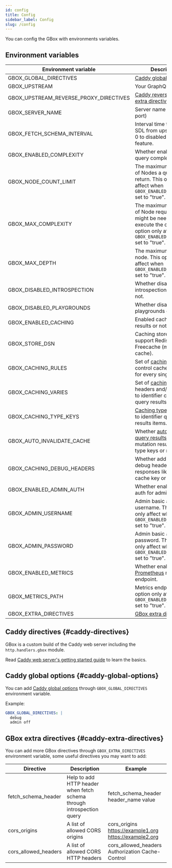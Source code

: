 ```yaml
---
id: config
title: Config
sidebar_label: Config
slug: /config
---
```


You can config the GBox with environments variables.

Environment variables
---------------------

| Environment variable                   | Description                                                                                                                                          | Default value                                                                              |
|----------------------------------------|------------------------------------------------------------------------------------------------------------------------------------------------------|--------------------------------------------------------------------------------------------|
| GBOX_GLOBAL_DIRECTIVES                 | [Caddy global options](#caddy-global-options)                                                                                                        | ""                                                                                         |
| GBOX_UPSTREAM                          | Your GraphQL url                                                                                                                                     | ""                                                                                         |
| GBOX_UPSTREAM_REVERSE_PROXY_DIRECTIVES | [Caddy reverse proxy extra directives](https://caddyserver.com/docs/caddyfile/directives/reverse_proxy)                                              | ""                                                                                         |
| GBOX_SERVER_NAME                       | Server name (host and port)                                                                                                                          | "localhost"                                                                                |
| GBOX_FETCH_SCHEMA_INTERVAL             | Interval time to update SDL from upstream, set 0 to disabled this feature.                                                                           | "10m"                                                                                      |
| GBOX_ENABLED_COMPLEXITY                | Whether enabled filter query complexity or not.                                                                                                      | "true"                                                                                     |
| GBOX_NODE_COUNT_LIMIT                  | The maximum number of Nodes a query may return. This option only affect when `GBOX_ENABLED_COMPLEXITY` set to "true".                                | "60"                                                                                       |
| GBOX_MAX_COMPLEXITY                    | The maximum number of Node requests that might be needed to execute the query. This option only affect when `GBOX_ENABLED_COMPLEXITY` set to "true". | "60"                                                                                       |
| GBOX_MAX_DEPTH                         | The maximum depth per node. This option only affect when `GBOX_ENABLED_COMPLEXITY` set to "true".                                                    | "15"                                                                                       |
| GBOX_DISABLED_INTROSPECTION            | Whether disabled introspection queries or not.                                                                                                       | "false"                                                                                    |
| GBOX_DISABLED_PLAYGROUNDS              | Whether disabled playgrounds or not.                                                                                                                 | "false"                                                                                    |
| GBOX_ENABLED_CACHING                   | Enabled caching query results or not                                                                                                                 | "true"                                                                                     |
| GBOX_STORE_DSN                         | Caching store DSN, only support Redis or Freecache (memory cache).                                                                                   | "freecache://?cache_size=5368709120"                                                       |
| GBOX_CACHING_RULES                     | Set of [caching rules](./caching/02-rules.mdx) to control cache behavior for every single query.                                                     | [See here](./caching/rules.mdx#default-caching-rules                                       |
| GBOX_CACHING_VARIES                    | Set of [caching varies](./caching/03-varies.mdx) headers and/or cookies to identifier cached query results.                                          | ""                                                                                         |
| GBOX_CACHING_TYPE_KEYS                 | [Caching type keys](./caching/04-type-keys.mdx) use to identifier query results items.                                                               | If not specific key field for type, by default "id" will be use as key field for all types |
| GBOX_AUTO_INVALIDATE_CACHE             | Whether [auto invalidate query results](#) by mutation results through type keys or not.                                                             | "true"                                                                                     |
| GBOX_CACHING_DEBUG_HEADERS             | Whether add cache debug headers to every responses like tags, cache key or not.                                                                      | "true"                                                                                     |
| GBOX_ENABLED_ADMIN_AUTH                | Whether enabled basic auth for admin endpoint.                                                                                                       | "false"                                                                                    |
| GBOX_ADMIN_USERNAME                    | Admin basic auth username. This option only affect when `GBOX_ENABLED_ADMIN_AUTH` set to "true".                                                     | "gbox"                                                                                     |
| GBOX_ADMIN_PASSWORD                    | Admin basic auth password. This option only affect when `GBOX_ENABLED_ADMIN_AUTH` set to "true".                                                     | "gbox"                                                                                     |
| GBOX_ENABLED_METRICS                   | Whether enabled [Prometheus](https://prometheus.io/) metrics endpoint.                                                                               | "false"                                                                                    |
| GBOX_METRICS_PATH                      | Metrics endpoint. This option only affect when `GBOX_ENABLED_METRICS` set to "true".                                                                 | "/metrics"                                                                                 |
| GBOX_EXTRA_DIRECTIVES                  | [GBox extra directives](#caddy-extra-directives)                                                                                                     | ""                                                                                         |

Caddy directives {#caddy-directives}
----------------

GBox is a custom build of the Caddy web server including the `http.handlers.gbox` module.

Read [Caddy web server's getting started guide](https://caddyserver.com/docs/getting-started) to learn the basics.

## Caddy global options {#caddy-global-options}

You can add [Caddy global options](https://caddyserver.com/docs/caddyfile/options) through `GBOX_GLOBAL_DIRECTIVES` environment variable.

Example:

```yaml
GBOX_GLOBAL_DIRECTIVES: |
  debug
  admin off
```

## GBox extra directives {#caddy-extra-directives}

You can add more GBox directives through `GBOX_EXTRA_DIRECTIVES` environment variable, some useful directives you may want to add:

| Directive            | Description                                                           | Example                                                |
|----------------------|-----------------------------------------------------------------------|--------------------------------------------------------|
| fetch_schema_header  | Help to add HTTP header when fetch schema through introspection query | fetch_schema_header header_name value                  |
| cors_origins         | A list of allowed CORS origins                                        | cors_origins https://example1.org https://example2.org |
| cors_allowed_headers | A list of allowed CORS HTTP headers                                   | cors_allowed_headers Authorization Cache-Control       |
